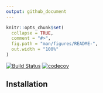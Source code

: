 ```yaml
---
output: github_document
---
```


<!-- README.md is generated from README.Rmd. Please edit that file -->

```r
knitr::opts_chunk$set(
  collapse = TRUE,
  comment = "#>",
  fig.path = "man/figures/README-",
  out.width = "100%"
)
```

<!-- # pmforest <a href='https:/metrumresearchgroup.github.io/pmforest'><img src='man/figures/logo.png' align="right" height="120" /></a> -->

<!-- badges: start -->
[![Build Status](https://github-drone.metrumrg.com/api/badges/metrumresearchgroup/pmforest/status.svg)](https://github-drone.metrumrg.com/metrumresearchgroup/pmforest)
[![codecov](https://codecov.io/gh/metrumresearchgroup/pmforest/branch/main/graph/badge.svg)](https://codecov.io/gh/metrumresearchgroup/pmforest)
<!-- badges: end -->



## Installation

